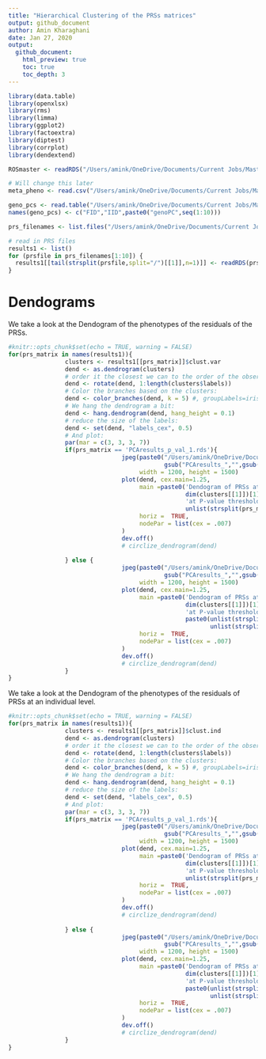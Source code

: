 ```yaml
---
title: "Hierarchical Clustering of the PRSs matrices"
output: github_document
author: Amin Kharaghani
date: Jan 27, 2020
output:
  github_document:
    html_preview: true
    toc: true
    toc_depth: 3
---
```


```r
library(data.table)
library(openxlsx)
library(rms)
library(limma)
library(ggplot2)
library(factoextra)
library(diptest)
library(corrplot)
library(dendextend)

ROSmaster <- readRDS("/Users/amink/OneDrive/Documents/Current Jobs/Masters Thesis/Code/Datasets/ROSMAP_Phenotype/ROSmaster.rds")

# Will change this later
meta_pheno <- read.csv("/Users/amink/OneDrive/Documents/Current Jobs/Masters Thesis/Code/Master_Thesis/Pan_UKBB/OLD/ukbb_manifest_EUR_h2_05_both_sex_annotated.csv")

geno_pcs <- read.table("/Users/amink/OneDrive/Documents/Current Jobs/Masters Thesis/Code/Datasets/PCA_Genotype/geno_qc.eigenvec.txt",header=F)
names(geno_pcs) <- c("FID","IID",paste0("genoPC",seq(1:10)))

prs_filenames <- list.files("/Users/amink/OneDrive/Documents/Current Jobs/Masters Thesis/Code/Datasets/PRS_PLINK_Resid_PCA_Clust/",full.names = T)

# read in PRS files
results1 <- list()
for (prsfile in prs_filenames[1:10]) {
  results1[[tail(strsplit(prsfile,split="/")[[1]],n=1)]] <- readRDS(prsfile)
}
```

# Dendograms

We take a look at the Dendogram of the phenotypes of the residuals of the PRSs.

```r
#knitr::opts_chunk$set(echo = TRUE, warning = FALSE)
for(prs_matrix in names(results1)){
                clusters <- results1[[prs_matrix]]$clust.var
                dend <- as.dendrogram(clusters)
                # order it the closest we can to the order of the observations:
                dend <- rotate(dend, 1:length(clusters$labels))
                # Color the branches based on the clusters:
                dend <- color_branches(dend, k = 5) #, groupLabels=iris_species)
                # We hang the dendrogram a bit:
                dend <- hang.dendrogram(dend, hang_height = 0.1)
                # reduce the size of the labels:
                dend <- set(dend, "labels_cex", 0.5)
                # And plot:
                par(mar = c(3, 3, 3, 7))
                if(prs_matrix == 'PCAresults_p_val_1.rds'){
                                jpeg(paste0("/Users/amink/OneDrive/Documents/Current Jobs/Masters Thesis/Code/Master_Thesis/Plots/Dendograms/Dendogram_Pheno_",
                                            gsub("PCAresults_","",gsub(".rds","",prs_matrix)),".jpg"),
                                     width = 1200, height = 1500)
                                plot(dend, cex.main=1.25,
                                     main =paste0('Dendogram of PRSs at phenotypes level',"\n",
                                                  dim(clusters[[1]])[1],' individuals',"\n",
                                                  'at P-value threshold of ',
                                                  unlist(strsplit(prs_matrix, "[_.]"))[4]),
                                     horiz =  TRUE,
                                     nodePar = list(cex = .007)
                                )
                                dev.off()
                                # circlize_dendrogram(dend)
                                
                } else {
                                jpeg(paste0("/Users/amink/OneDrive/Documents/Current Jobs/Masters Thesis/Code/Master_Thesis/Plots/Dendograms/Dendogram_Pheno_",
                                            gsub("PCAresults_","",gsub(".rds","",prs_matrix)),".jpg"),
                                     width = 1200, height = 1500)
                                plot(dend, cex.main=1.25,
                                     main =paste0('Dendogram of PRSs at phenotypes level',"\n",
                                                  dim(clusters[[1]])[1],' individuals',"\n",
                                                  'at P-value threshold of ',
                                                  paste0(unlist(strsplit(prs_matrix, "[_.]"))[4],'.',
                                                         unlist(strsplit(prs_matrix, "[_.]"))[5])),
                                     horiz =  TRUE,
                                     nodePar = list(cex = .007)
                                )
                                dev.off()
                                # circlize_dendrogram(dend)
                }
}
```


We take a look at the Dendogram of the phenotypes of the residuals of PRSs at an individual level.

```r
#knitr::opts_chunk$set(echo = TRUE, warning = FALSE)
for(prs_matrix in names(results1)){
                clusters <- results1[[prs_matrix]]$clust.ind
                dend <- as.dendrogram(clusters)
                # order it the closest we can to the order of the observations:
                dend <- rotate(dend, 1:length(clusters$labels))
                # Color the branches based on the clusters:
                dend <- color_branches(dend, k = 5) #, groupLabels=iris_species)
                # We hang the dendrogram a bit:
                dend <- hang.dendrogram(dend, hang_height = 0.1)
                # reduce the size of the labels:
                dend <- set(dend, "labels_cex", 0.5)
                # And plot:
                par(mar = c(3, 3, 3, 7))
                if(prs_matrix == 'PCAresults_p_val_1.rds'){
                                jpeg(paste0("/Users/amink/OneDrive/Documents/Current Jobs/Masters Thesis/Code/Master_Thesis/Plots/Dendograms/Dendogram_Ind_",
                                            gsub("PCAresults_","",gsub(".rds","",prs_matrix)),".jpg"),
                                     width = 1200, height = 1500)
                                plot(dend, cex.main=1.25,
                                     main =paste0('Dendogram of PRSs at individuals level',"\n",
                                                  dim(clusters[[1]])[1],' individuals',"\n",
                                                  'at P-value threshold of ',
                                                  unlist(strsplit(prs_matrix, "[_.]"))[4]),
                                     horiz =  TRUE,
                                     nodePar = list(cex = .007)
                                )
                                dev.off()
                                # circlize_dendrogram(dend)
                                
                } else {
                                jpeg(paste0("/Users/amink/OneDrive/Documents/Current Jobs/Masters Thesis/Code/Master_Thesis/Plots/Dendograms/Dendogram_Ind_",
                                            gsub("PCAresults_","",gsub(".rds","",prs_matrix)),".jpg"),
                                     width = 1200, height = 1500)
                                plot(dend, cex.main=1.25,
                                     main =paste0('Dendogram of PRSs at individuals level',"\n",
                                                  dim(clusters[[1]])[1],' individuals',"\n",
                                                  'at P-value threshold of ',
                                                  paste0(unlist(strsplit(prs_matrix, "[_.]"))[4],'.',
                                                         unlist(strsplit(prs_matrix, "[_.]"))[5])),
                                     horiz =  TRUE,
                                     nodePar = list(cex = .007)
                                )
                                dev.off()
                                # circlize_dendrogram(dend)
                }
}
```

# 
